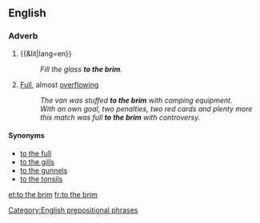 ==English==

===Adverb===
{{en-adv|head=[[to]] [[the]] [[brim]]|-}}

# {{&lit|lang=en}}
#: ''Fill the glass '''to the brim'''.''
# {{context|figurative|lang=en}} [[full|Full]], almost [[overflowing]]
#: ''The van was stuffed '''to the brim''' with camping equipment.''
#: ''With an own goal, two penalties, two red cards and plenty more this match was full '''to the brim''' with controversy.''

====Synonyms====
* [[to the full]]
* [[to the gills]]
* [[to the gunnels]]
* [[to the tonsils]]

[[Category:English prepositional phrases]]

[[et:to the brim]]
[[fr:to the brim]]